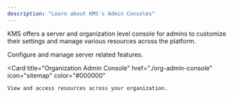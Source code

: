```yaml
---
description: "Learn about KMS's Admin Consoles"
---
```


KMS offers a server and organization level console for admins to customize their settings and manage various resources across the platform.

<CardGroup cols={2}>
  <Card
    title="Server Admin Console"
    href="./server-admin"
    icon="user-tie"
    color="#000000"
  >
    Configure and manage server related features.
  </Card>
  
  <Card
    title="Organization Admin Console"
    href="./org-admin-console"
    icon="sitemap"
    color="#000000"
  >
    View and access resources across your organization.
  </Card>
</CardGroup>
